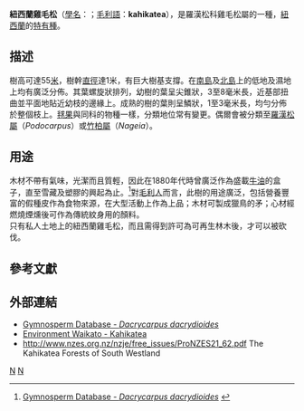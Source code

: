 {{Speciesbox
| taxon = Dacrycarpus dacrydioides
| status = LR/lc 
| status_system = iucn2.3
| status_ref = <ref name="">{{IUCN2008|assessors=Conifer Specialist Group|year=1998|id=42443|title=Dacrycarpus dacrydioides|downloaded=2009-03-19}}</ref>
| image = Kahikatea.jpg
| image_caption = 成熟的紐西蘭雞毛松
| binomial_authority = ([[A.Rich.|A.Rich.]]) [[de_Laub.|de Laub.]]
| synonyms = ''Podocarpus dacrydioides'', ''Dacrycarpus excelsum'', ''Podocarpus thujoides'', ''Dacrycarpus thuioides''<br>''Dacrycarpus ferrugineum''<br>''Nageia dacrydioides''<br>''Nageia excelsa''<br>''Podocarpus excelsus''.
}}

'''紐西蘭雞毛松'''（[[學名|學名]]：''{{lang|la|Dacrycarpus dacrydioides}}''；[[毛利語|毛利語]]：'''kahikatea'''），是羅漢松科雞毛松屬的一種，[[紐西蘭|紐西蘭]]的[[特有種|特有種]]。

==描述==
樹高可達55[[米_(單位)|米]]，樹幹[[直徑|直徑]]達1米，有巨大樹基支撐。在[[南島|南島]]及[[北島|北島]]上的低地及濕地上均有廣泛分佈。其葉螺旋狀排列，幼樹的葉呈尖錐狀，3至8毫米長，近基部扭曲並平面地貼近幼枝的邊緣上。成熟的樹的葉則呈鱗狀，1至3毫米長，均勻分佈於整個枝上。[[毬果|毬果]]與同科的物種一樣，分類地位常有變更。偶爾會被分類至[[羅漢松屬|羅漢松屬]]（''Podocarpus''）或[[竹柏屬|竹柏屬]]（''Nageia''）。

==用途==
木材不帶有氣味，光潔而且質輕，因此在1880年代時曾廣泛作為盛載[[牛油|牛油]]的盒子，直至雪藏及塑膠的興起為止。<ref name=Gymnospermdatabase>[http://www.conifers.org/po/da_s/dacrydioides.htm Gymnosperm Database - ''Dacrycarpus dacrydioides''] {{webarchive|url=https://web.archive.org/web/20090422131625/http://www.conifers.org/po/da_s/dacrydioides.htm |date=2009-04-22 }}</ref>對[[毛利人|毛利人]]而言，此樹的用途廣泛，包括營養豐富的假種皮作為食物來源，在大型活動上作為上品；木材可製成獵鳥的矛；心材經燃燒煙燻後可作為傳統紋身用的顏料。<br>只有私人土地上的紐西蘭雞毛松，而且需得到許可為可再生林木後，才可以被砍伐。

==參考文獻==
<references/>

==外部連結==
* [https://web.archive.org/web/20090422131625/http://www.conifers.org/po/da_s/dacrydioides.htm Gymnosperm Database - ''Dacrycarpus dacrydioides'']
* [https://web.archive.org/web/20081015181150/http://ew.govt.nz/Environmental-information/Land-and-soil/Native-plants-and-animals/Forest-fragments/Kahikatea-forest-fragments/ Environment Waikato - Kahikatea]
* http://www.nzes.org.nz/nzje/free_issues/ProNZES21_62.pdf The Kahikatea Forests of South Westland

{{commons|Dacrycarpus dacrydioides}}
{{Taxonbar}}
[[Category:羅漢松科|N]]
[[Category:雞毛松屬|N]]
